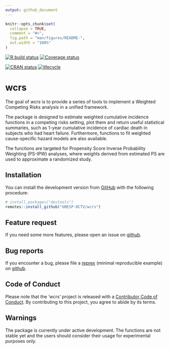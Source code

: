 ```yaml
---
output: github_document
---
```


<!-- README.md is generated from README.Rmd. Please edit that file -->

```r
knitr::opts_chunk$set(
  collapse = TRUE,
  comment = "#>",
  fig.path = "man/figures/README-",
  out.width = "100%"
)
```

<!-- badges: start -->
[![R build status](https://github.com/UBESP-DCTV/wcrs/workflows/R-CMD-check/badge.svg)](https://github.com/UBESP-DCTV/wcrs/actions)
[![Coverage status](https://codecov.io/gh/UBESP-DCTV/wcrs/branch/master/graph/badge.svg)](https://codecov.io/gh/UBESP-DCTV/wcrs)

[![CRAN status](https://www.r-pkg.org/badges/version/wcrs)](https://cran.r-project.org/package=wcrs)
[![lifecycle](https://img.shields.io/badge/lifecycle-maturing-blue.svg)](https://www.tidyverse.org/lifecycle/#maturing)
<!-- badges: end -->

# wcrs
The goal of _wcrs_ is to provide a series of tools to implement a
Weighted Competing Risks analysis in a unified framework. 

The package is designed to estimate weighted cumulative incidence 
functions in a competing risks setting, plot them and return useful
statistical summaries, such as 1-year cumulative incidence of cardiac 
death in subjects who had heart failure. Furthermore, functions to fit
weighted cause-specific hazard models are also available.

The functions are targeted for Propensity Score Inverse Probability
Weighting (PS-IPW) analyses, where weights derived from estimated
PS are used to approximate a randomized study.

## Installation
You can install the development version from
[GitHub](https://github.com/) with the following procedure:

```r
# install.packages("devtools")
remotes::install_github("UBESP-DCTV/wcrs")
```

## Feature request
If you need some more features, please open an issue on
[github](https://github.com/UBESP-DCTV/wcrs/issues).

## Bug reports
If you encounter a bug, please file a
[reprex](https://github.com/tidyverse/reprex)
(minimal reproducible example) on
[github](https://github.com/UBESP-DCTV/wcrs/issues).

## Code of Conduct
Please note that the 'wcrs' project is released with a
[Contributor Code of Conduct](.github/CODE_OF_CONDUCT.md). By
contributing to this project, you agree to abide by its terms.

## Warnings
The package is currently under active development. The functions are
not stable yet and the users should consider their usage for 
experimental purposes only.

